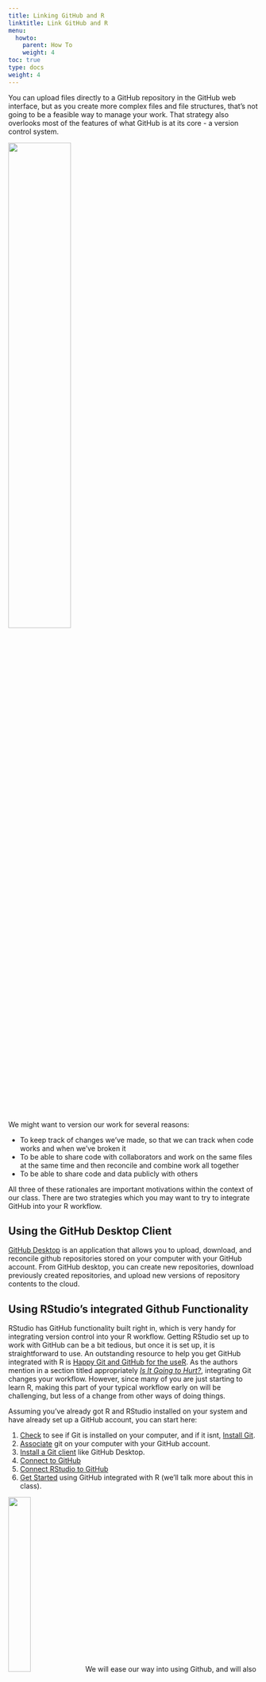 ```yaml
---
title: Linking GitHub and R
linktitle: Link GitHub and R
menu:
  howto:
    parent: How To
    weight: 4
toc: true
type: docs
weight: 4
---
```


You can upload files directly to a GitHub repository in the GitHub web interface, but as you create more complex files and file structures, that's not going to be a feasible way to manage your work. That strategy also overlooks most of the features of what GitHub is at its core - a version control system.

![](https://octodex.github.com/images/collabocats.jpg){width=50%}

We might want to version our work for several reasons:

- To keep track of changes we've made, so that we can track when code works and when we've broken it
- To be able to share code with collaborators and work on the same files at the same time and then reconcile and combine work all together
- To be able to share code and data publicly with others

All three of these rationales are important motivations within the context of our class. There are two strategies which you may want to try to integrate GitHub into your R workflow.

## Using the GitHub Desktop Client
[GitHub Desktop](https://desktop.github.com) is an application that allows you to upload, download, and reconcile github repositories stored on your computer with your GitHub account. From GitHub desktop, you can create new repositories, download previously created repositories, and upload new versions of repository contents to the cloud.

## Using RStudio's integrated Github Functionality

RStudio has GitHub functionality built right in, which is very handy for integrating version control into your R workflow. Getting RStudio set up to work with GitHub can be a bit tedious, but once it is set up, it is straightforward to use. An outstanding resource to help you get GitHub integrated with R is [Happy Git and GitHub for the useR](https://happygitwithr.com). As the authors mention in a section titled appropriately [*Is It Going to Hurt?*](https://happygitwithr.com/big-picture.html#is-it-going-to-hurt), integrating Git changes your workflow. However, since many of you are just starting to learn R, making this part of your typical workflow early on will be challenging, but less of a change from other ways of doing things. 

Assuming you've already got R and RStudio installed on your system and have already set up a GitHub account, you can start here:

1. [Check](https://happygitwithr.com/install-git.html#git-already-installed) to see if Git is installed on your computer, and if it isnt, [Install Git](https://happygitwithr.com/install-git.html#install-git).
2. [Associate](https://happygitwithr.com/hello-git.html) git on your computer with your GitHub account.
3. [Install a Git client](https://happygitwithr.com/git-client.html#recommended-git-clients) like GitHub Desktop.
4. [Connect to GitHub](https://happygitwithr.com/push-pull-github.html)
5. [Connect RStudio to GitHub](https://happygitwithr.com/rstudio-git-github.html)
6. [Get Started](https://happygitwithr.com/usage-intro.html) using GitHub integrated with R (we'll talk more about this in class).

![](https://octodex.github.com/images/femalecodertocat.png){width=30%}
We will ease our way into using Github, and will also devote some time to troubleshooting in class. I promise, it's going to make sense soon!